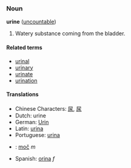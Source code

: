 ===Noun===
'''urine''' ([[uncountable]])

# Watery substance coming from the bladder.

====Related terms====
*[[urinal]]
*[[urinary]]
*[[urinate]]
*[[urination]]

====Translations====
*Chinese Characters: [[尿]], [[尿]]
*Dutch: urine
*German: [[Urin]]
*Latin: [[urina]]
*Portuguese: [[urina]]
*{{sk}}: [[moč#Slovak|moč]] ''m''
*Spanish: [[orina]] ''f''